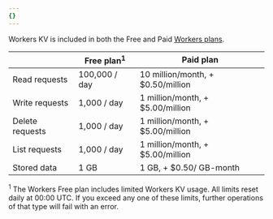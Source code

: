 ```yaml
---
{}
---
```



Workers KV is included in both the Free and Paid [Workers plans](/workers/platform/pricing/).

|                 | Free plan<sup>1</sup> | Paid plan                         |
| --------------- | --------------------- | --------------------------------- |
| Read requests   | 100,000 / day         | 10 million/month, + $0.50/million |
| Write requests  | 1,000 / day           | 1 million/month, + $5.00/million  |
| Delete requests | 1,000 / day           | 1 million/month, + $5.00/million  |
| List requests   | 1,000 / day           | 1 million/month, + $5.00/million  |
| Stored data     | 1 GB                  | 1 GB, + $0.50/ GB-month           |

<sup>1</sup> The Workers Free plan includes limited Workers KV usage. All limits
reset daily at 00:00 UTC. If you exceed any one of these limits, further
operations of that type will fail with an error.
